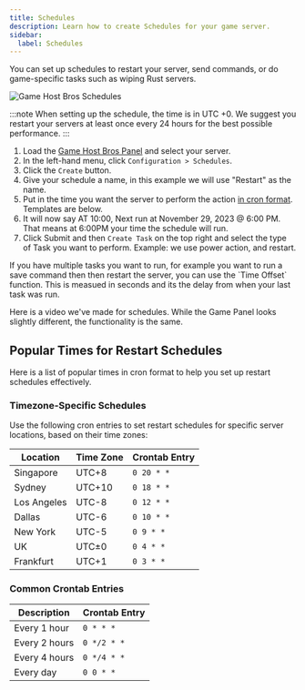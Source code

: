 ```yaml
---
title: Schedules
description: Learn how to create Schedules for your game server.
sidebar:
  label: Schedules
---
```



You can set up schedules to restart your server, send commands, or do game-specific tasks such as wiping Rust servers.

![Game Host Bros Schedules](../../../assets/guide-images/schedules.png)

:::note
When setting up the schedule, the time is in UTC +0. We suggest you restart your servers at least once every 24 hours for the best possible performance.
:::
<Steps>
1. Load the [Game Host Bros Panel](https://panel.gamehostbros.com/) and select your server.
2. In the left-hand menu, click `Configuration > Schedules`.
3. Click the `Create` button.
4. Give your schedule a name, in this example we will use "Restart" as the name.
5. Put in the time you want the server to perform the action [in cron format](https://crontab.guru/). Templates are below.
6. It will now say AT 10:00, Next run at November 29, 2023 @ 6:00 PM. That means at 6:00PM your time the schedule will run.
7. Click Submit and then `Create Task` on the top right and select the type of Task you want to perform. Example: we use power action, and restart.
</Steps>
If you have multiple tasks you want to run, for example you want to run a save command then then restart the server, you can use the `Time Offset` function. This is measued in seconds and its the delay from when your last task was run.

Here is a video we've made for schedules. While the Game Panel looks slightly different, the functionality is the same.

<YouTube id="MyIA9kse-Ec" />

## Popular Times for Restart Schedules

Here is a list of popular times in cron format to help you set up restart schedules effectively.

### Timezone-Specific Schedules

Use the following cron entries to set restart schedules for specific server locations, based on their time zones:

| Location          | Time Zone | Crontab Entry  |
|--------------------|-----------|----------------|
| Singapore         | UTC+8     | `0 20 * *`   |
| Sydney            | UTC+10    | `0 18 * *`   |
| Los Angeles       | UTC-8     | `0 12 * *`   |
| Dallas            | UTC-6     | `0 10 * *`   |
| New York          | UTC-5     | `0 9 * *`   |
| UK                | UTC±0     | `0 4 * *`    |
| Frankfurt         | UTC+1     | `0 3 * *`    |

### Common Crontab Entries

| Description      | Crontab Entry       |
|------------------|---------------------|
| Every 1 hour     | `0 * * * `        |
| Every 2 hours    | `0 */2 * *`      |
| Every 4 hours    | `0 */4 * *`      |
| Every day        | `0 0 * *`        |